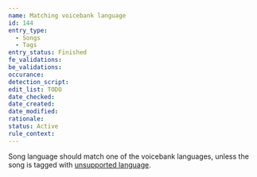 ```yaml
---
name: Matching voicebank language
id: 144
entry_type:
  - Songs
  - Tags
entry_status: Finished
fe_validations:
be_validations:
occurance:
detection_script:
edit_list: TODO
date_checked:
date_created:
date_modified:
rationale:
status: Active
rule_context:
---
```


Song language should match one of the voicebank languages, unless the song is tagged with [unsupported language](https://vocadb.net/T/7059).